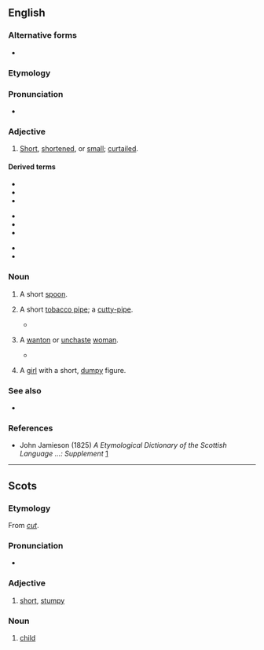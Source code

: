 ==English==

===Alternative forms===
* {{l|en|cuttie}}

===Etymology===
{{suffix|en|cut|y}}

===Pronunciation===
* {{IPA|en|/ˈkʌti/}}
{{rfap|en}}

===Adjective===
{{en-adj}}

# {{lb|en|Scotland|Northern England}} [[short|Short]], [[shortened]], or [[small]]; [[curtailed]].

====Derived terms====
{{top3}}
* {{l|en|cutty grass}}
* {{l|en|cutty-brown}}
* {{l|en|cutty-gun}}
{{mid3}}
* {{l|en|cutty-hare}}
* {{l|en|cuttymum}}
* {{l|en|cutty-pipe}}
{{mid3}}
* {{l|en|cutty-stoup}}
* {{l|en|cutty-quean}}
{{bottom}}

===Noun===
{{en-noun}}

# {{lb|en|Scotland}} A short [[spoon]].
# {{lb|en|Scotland}} A short [[tobacco pipe]]; a [[cutty-pipe]].
#* {{quote-book|1=en|year=1750|author=Allan Ramsay|authorlink=Allan Ramsay|title=A Collection of Scots Proverbs|page=51|passage=I'm no sae scant of clean pipes as to blaw wi' a brunt '''cutty'''.}}
# {{lb|en|Scotland|archaic}} A [[wanton]] or [[unchaste]] [[woman]].
#* {{RQ:Scott Heart of Midlothian|passage=“And me coming a this way out o' my gate to pleasure you, ye ungrateful '''cutty''',”}}
# {{lb|en|Scotland|archaic}} A [[girl]] with a short, [[dumpy]] figure.

===See also===
* {{l|en|cutty grass}}

===References===
* John Jamieson (1825) ''A Etymological Dictionary of the Scottish Language ...: Supplement'' [http://books.google.com/books?id=UGAJAAAAQAAJ&dq=cutty+cuttie&lr=&source=gbs_summary_s&cad=0]

----

==Scots==

===Etymology===
From ''[[cut]]''.

===Pronunciation===
* {{IPA|sco|/ˈkʌtɪ/|/ˈkʌti/}}

===Adjective===
{{sco-adj}}

# [[short]], [[stumpy]]

===Noun===
{{sco-noun|cutties}}

# {{lb|sco|archaic}} [[child]]